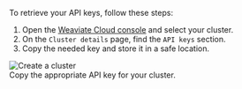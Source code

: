 To retrieve your API keys, follow these steps:


<div class="row">
  <div class="col col--6">
    <ol>
      <li>
        Open the <a href="https://console.weaviate.cloud">Weaviate Cloud console</a> and select your cluster.
      </li>
      <li>On the <code>Cluster details</code> page, find the <code>API keys</code> section.</li>
      <li>Copy the needed key and store it in a safe location.</li>
    </ol>
  </div>
  <div class="col col--6">
    <div class="card">
      <div class="card__image">
        <img src={Register} alt="Create a cluster" />
      </div>
      <div class="card__body">
        Copy the appropriate API key for your cluster.
      </div>
    </div>
  </div>
</div>
